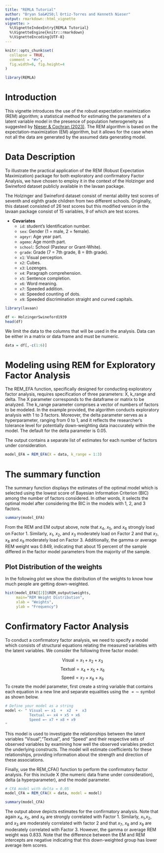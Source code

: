 ```yaml
---
title: "REMLA Tutorial"
author: "Bryan Sa&#250;l Ortiz-Torres and Kenneth Nieser"
output: rmarkdown::html_vignette
vignette: >
  %\VignetteIndexEntry{REMLA Tutorial}
  %\VignetteEngine{knitr::rmarkdown}
  %\VignetteEncoding{UTF-8}
---
```


```r
knitr::opts_chunk$set(
  collapse = TRUE,
  comment = "#>",
  fig.width=6, fig.height=4
)
```

```r
library(REMLA)
```

# Introduction

This vignette introduces the use of the robust expectation maximization (REM) algorithm; a statistical method for estimating the parameters of a latent variable model in the presence of population heterogeneity as suggested by [Nieser & Cochran (2023)](https://psycnet.apa.org/doi/10.1037/met0000413). The REM algorithm is based on the expectation-maximization (EM) algorithm, but it allows for the case when not all the data are generated by the assumed data generating model.

# Data Description

To illustrate the practical application of the REM (Robust Expectation Maximization) package for both exploratory and confirmatory Factor Analysis, we have chosen to employ it in the context of the Holzinger and Swineford dataset publicly available in the lavaan package.

The Holzinger and Swineford dataset consist of mental ability test scores of seventh and eighth grade children from two different schools. Originally, this dataset consisted of 26 test scores but this modified version in the lavaan package consist of 15 variables, 9 of which are test scores.

-   **Covariates**
    -   `id`: student's Identification number.
    -   `sex`: Gender (1 = male, 2 = female).
    -   `ageyr`: Age year part.
    -   `agemo`: Age month part.
    -   `school`: School (Pasteur or Grant-White).
    -   `grade`: Grade (7 = 7th grade, 8 = 8th grade).
    -   `x1`: Visual perception.
    -   `x2`: Cubes.
    -   `x3`: Lozenges.
    -   `x4`: Paragraph comprehension.
    -   `x5`: Sentence completion.
    -   `x6`: Word meaning.
    -   `x7`: Speeded addition.
    -   `x8`: Speeded counting of dots.
    -   `x9`: Speeded discrimination straight and curved capitals.

```r
library(lavaan)

df <- HolzingerSwineford1939
head(df)
```

We limit the data to the columns that will be used in the analysis. Data can be either in a matrix or data frame and must be numeric.

```r
data = df[,-c(1:6)] 
```

# Modeling using REM for Exploratory Factor Analysis

The REM_EFA function, specifically designed for conducting exploratory factor analysis, requires specification of three parameters: X, k_range and delta. The X parameter corresponds to the dataframe or matrix to be analyzed. The k_range parameter comprises a vector of numbers of factors to be modeled. In the example provided, the algorithm conducts exploratory analysis with 1 to 3 factors. Moreover, the delta parameter serves as a hyperparameter, ranging from 0 to 1, and it reflects the researcher's tolerance level for potentially down-weighting data inaccurately within the model. The default for the delta parameter is 0.05.

The output contains a separate list of estimates for each number of factors under consideration.

```r
model_EFA = REM_EFA(X = data, k_range = 1:3)
```

# The summary function

The summary function displays the estimates of the optimal model which is selected using the lowest score of Bayesian Information Criterion (BIC) among the number of factors considered. In other words, it selects the optimal model after considering the BIC in the models with 1, 2, and 3 factors.

```r
summary(model_EFA)
```

From the REM and EM output above, note that $x_4$, $x_5$, and $x_6$ strongly load on Factor 1. Similarly, $x_1$, $x_2$, and $x_3$ moderately load on Factor 2 and that $x_7$, $x_8$ and $x_9$ moderately load on Factor 3. Additionally, the gamma or average REM weight was 0.849, indicating that about 15 percent of the sample differed in the factor model parameters from the majority of the sample.

## Plot Distribution of the weights

In the following plot we show the distribution of the weights to know how much people are getting down-weighted.

```r

hist(model_EFA[[2]]$REM_output$weights,
     main="REM Weight Distribution",
     xlab = "Weights", 
     ylab = "Frequency")
```

# Confirmatory Factor Analysis

To conduct a confirmatory factor analysis, we need to specify a model which consists of structural equations relating the measured variables with the latent variables. We consider the following three factor model:

$$\text{Visual} = x_1 + x_2 + x_3 $$ $$\text{Textual} = x_4 + x_5 + x_6 $$ $$\text{Speed} = x_7 + x_8 + x_9$$ To create the model parameter, first create a string variable that contains each equation in a new line and separate equalities using the $=\sim$ symbol as shown below.

```r
# Define your model as a string
model <- " Visual =~ x1  +  x2  +  x3 
           Textual =~ x4 + x5 + x6
           Speed =~ x7 + x8 + x9
"
```

This model is used to investigate the relationships between the latent variables "Visual","Textual", and "Speed" and their respective sets of observed variables by examining how well the observed variables predict the underlying constructs. The model will estimate coefficients for these relationships, providing information about the strength and direction of these associations.

Finally, use the REM_CFA() function to perform the confirmatory factor analysis. For this include X (the numeric data frame under consideration), delta (a hyperparameter), and the model parameter.

```r
# CFA model with delta = 0.05
model_CFA = REM_CFA(X = data, model = model)
```

```r
summary(model_CFA)
```

The output above depicts estimates for the confirmatory analysis. Note that again $x_4$, $x_5$, and $x_6$ are strongly correlated with Factor 1. Similarly, $x_1$,$x_2$, and $x_3$ are moderately correlated with factor 2 and that $x_7$, $x_8$ and $x_9$ are moderately correlated with Factor 3. However, the gamma or average REM weight was 0.833. Note that the difference between the EM and REM intercepts are negative indicating that this down-weighted group has lower average item scores.
